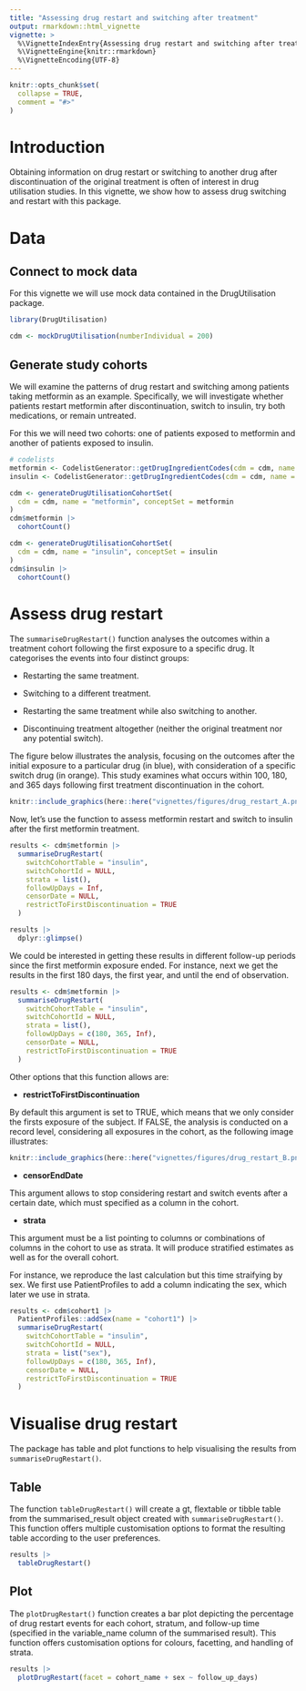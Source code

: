 ```yaml
---
title: "Assessing drug restart and switching after treatment"
output: rmarkdown::html_vignette
vignette: >
  %\VignetteIndexEntry{Assessing drug restart and switching after treatment}
  %\VignetteEngine{knitr::rmarkdown}
  %\VignetteEncoding{UTF-8}
---
```

  
```r
knitr::opts_chunk$set(
  collapse = TRUE,
  comment = "#>"
)
```
  
# Introduction
  
Obtaining information on drug restart or switching to another drug after discontinuation of the original treatment is often of interest in drug utilisation studies. In this vignette, we show how to assess drug switching and restart with this package.
  
# Data
  
## Connect to mock data
  
For this vignette we will use mock data contained in the DrugUtilisation package. 
  
```r
library(DrugUtilisation)

cdm <- mockDrugUtilisation(numberIndividual = 200)
```

## Generate study cohorts

We will examine the patterns of drug restart and switching among patients taking metformin as an example. Specifically, we will investigate whether patients restart metformin after discontinuation, switch to insulin, try both medications, or remain untreated.

For this we will need two cohorts: one of patients exposed to metformin and another of patients exposed to insulin. 


```r
# codelists
metformin <- CodelistGenerator::getDrugIngredientCodes(cdm = cdm, name = "metformin")
insulin <- CodelistGenerator::getDrugIngredientCodes(cdm = cdm, name = "insulin detemir")

cdm <- generateDrugUtilisationCohortSet(
  cdm = cdm, name = "metformin", conceptSet = metformin
)
cdm$metformin |>
  cohortCount()

cdm <- generateDrugUtilisationCohortSet(
  cdm = cdm, name = "insulin", conceptSet = insulin
)
cdm$insulin |>
  cohortCount()
```

# Assess drug restart

The `summariseDrugRestart()` function analyses the outcomes within a treatment cohort following the first exposure to a specific drug. It categorises the events into four distinct groups:

- Restarting the same treatment.

- Switching to a different treatment.

- Restarting the same treatment while also switching to another.

- Discontinuing treatment altogether (neither the original treatment nor any potential switch).

The figure below illustrates the analysis, focusing on the outcomes after the initial exposure to a particular drug (in blue), with consideration of a specific switch drug (in orange). This study examines what occurs within 100, 180, and 365 days following first treatment discontinuation in the cohort.

```r
knitr::include_graphics(here::here("vignettes/figures/drug_restart_A.png"))
```

Now, let's use the function to assess metformin restart and switch to insulin after the first metformin treatment.

```r
results <- cdm$metformin |>
  summariseDrugRestart(
    switchCohortTable = "insulin",
    switchCohortId = NULL,
    strata = list(),
    followUpDays = Inf,
    censorDate = NULL,
    restrictToFirstDiscontinuation = TRUE
  )

results |>
  dplyr::glimpse()
```

We could be interested in getting these results in different follow-up periods since the first metformin exposure ended. For instance, next we get the results in the first 180 days, the first year, and until the end of observation.

```r
results <- cdm$metformin |>
  summariseDrugRestart(
    switchCohortTable = "insulin",
    switchCohortId = NULL,
    strata = list(),
    followUpDays = c(180, 365, Inf),
    censorDate = NULL,
    restrictToFirstDiscontinuation = TRUE
  )
```

Other options that this function allows are:

- **restrictToFirstDiscontinuation**

By default this argument is set to TRUE, which means that we only consider the firsts exposure of the subject. If FALSE, the analysis is conducted on a record level, considering all exposures in the cohort, as the following image illustrates:

```r
knitr::include_graphics(here::here("vignettes/figures/drug_restart_B.png"))
```

- **censorEndDate**

This argument allows to stop considering restart and switch events after a certain date, which must specified as a column in the cohort.

- **strata**

This argument must be a list pointing to columns or combinations of columns in the cohort to use as strata. It will produce stratified estimates as well as for the overall cohort.

For instance, we reproduce the last calculation but this time straifying by sex. We first use PatientProfiles to add a column indicating the sex, which later we use in strata.

```r
results <- cdm$cohort1 |>
  PatientProfiles::addSex(name = "cohort1") |>
  summariseDrugRestart(
    switchCohortTable = "insulin",
    switchCohortId = NULL,
    strata = list("sex"),
    followUpDays = c(180, 365, Inf),
    censorDate = NULL,
    restrictToFirstDiscontinuation = TRUE
  )
```

# Visualise drug restart

The package has table and plot functions to help visualising the results from `summariseDrugRestart()`.

## Table

The function `tableDrugRestart()` will create a gt, flextable or tibble table from the summarised_result object created with `summariseDrugRestart()`. This function offers multiple customisation options to format the resulting table according to the user preferences.

```r
results |>
  tableDrugRestart()
```

## Plot

The `plotDrugRestart()` function creates a bar plot depicting the percentage of drug restart events for each cohort, stratum, and follow-up time (specified in the variable_name column of the summarised result). This function offers customisation options for colours, facetting, and handling of strata.

```r
results |>
  plotDrugRestart(facet = cohort_name + sex ~ follow_up_days)
```
